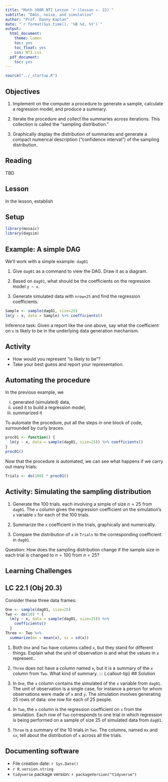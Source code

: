 ```yaml
---
title: "Math 300R NTI Lesson `r (lesson <- 22)`"
subtitle: "DAGs, noise, and simulation"
author: "Prof. Danny Kaplan"
date: "`r format(Sys.time(), '%B %d, %Y')`"
output:
  html_document:
    theme: lumen
    toc: yes
    toc_float: yes
    css: NTI.css
  pdf_document:
    toc: yes
---
```



```r
source("../_startup.R")
```

## Objectives

#. Implement on the computer a procedure to generate a sample, calculate a regression model, and produce a summary.

#. Iterate the procedure and collect the summaries across iterations. This collection is called the "sampling distribution."

#. Graphically display the distribution of summaries and generate a compact numerical description ("confidence interval") of the sampling distribution.



## Reading

TBD


## Lesson

In the lesson, establish

::: {.callout-tip icon=false}
## Setup

```r
library(mosaic)
library(dagsim)
```
:::


:::: {.callout-note icon=false}
## Example: A simple DAG

We'll work with a simple example: `dag01`

1. Give `dag01` as a command to view the DAG. Draw it as a diagram.

2. Based on `dag01`, what should be the coefficients on the regression model `y ~ x`.

3. Generate simulated data with `nrow=25` and find the regression coefficients.

```r
Sample <- sample(dag01, size=25)
lm(y ~ x, data = Sample) %>% coefficients()
```

Inference task: Given a report like the one above, say what the coefficient on `x` is likely to be in the underlying data generation mechanism.

::: {.callout-important icon=false}
## Activity
- How would you represent "is likely to be"?
- Take your best guess and report your representation. 
:::
::::


::: {.callout-note icon=false}
## Automating the procedure

In the previous example, we 

i. generated (simulated) data, 
ii. used it to build a regression model, 
iii. summarized it

To automate the procedure, put all the steps in one block of code, surrounded by curly braces.

```r
proc01 <- function() {
  lm(y ~ x, data = sample(dag01, size=25)) %>% coefficients()
}
proc01()
```

Now that the procedure is automated, we can see what happens if we carry out many trials:

```r
Trials <- do(100) * proc01()
```

::: {.callout-important icon=false}
## Activity: Simulating the sampling distribution

1. Generate the 100 trials. each involving a simple of size $n=25$ from `dag01`. The `x` column gives the regression coefficient on the simulation's `x` variable `x` for each of the 100 trials.

2. Summarize the `x` coefficient in the trials, graphically and numerically.

3. Compare the distribution of `x` in `Trials` to the corresponding coefficient in `dag01`.
:::

Question: How does the sampling distribution change if the sample size in each trial is changed to $n=100$ from $n=25$?





## Learning Challenges

:::: {.callout-note icon=false}
## LC 22.1 (**Obj 20.3**)

Consider these three data frames:

```r
One <- sample(dag01, size=25)
Two <- do(10) * {
  lm(y ~ x, data = sample(dag01, size=25)) %>%
    coefficients()
  }
Three <- Two %>% 
  summarize(mx = mean(x), sx = sd(x))
```

1. Both `One` and `Two` have columns called `x`, but they stand for different things. Explain what the unit of observation is and what the values in `x` represent..
2. `Three` does not have a column named `x`, but it is a summary of the `x` column from `Two`. What kind of summary.
::: {.callout-tip}
## Solution

1. In `One`, the `x` column contains the simulated of the `x` variable from `dag01`. The unit of observation is a single case, for instance a person for whom observations were made of `x` and `y`. The simulation involves generating 25 rows of data: one row for each of 25 people.
2. In `Two`, the `x` column is the regression coefficient on `x` from the simulation. Each row of `Two` corresponds to one trial in which regression is being performed on a sample of size 25 of simulated data from `dag01`. 
3. `Three` is a summary of the 10 trials in `Two`. The columns, named `mx` and `sx`, tell about the distribution of `x` across all the trials. 
:::
::::

## Documenting software

  * File creation date: `r Sys.Date()`
  * `r R.version.string`
  * `tidyverse` package version: `r packageVersion("tidyverse")`

